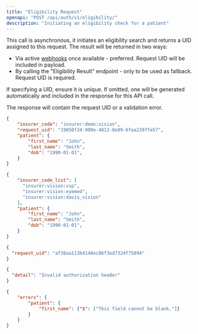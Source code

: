 ```yaml
---
title: "Eligibility Request"
openapi: "POST /api/auth/v1/eligibility/"
description: "Initiating an eligibility check for a patient"
---
```


This call is asynchronous, it initiates an eligibility search and returns a UID assigned to this request. The result will be returned in two ways:

- Via active [webhooks](https://provider.anagram.care/webhooks) once available - preferred. Request UID will be included in payload.
- By calling the "Eligibility Result" endpoint - only to be used as fallback. Request UID is required.

If specifying a UID, ensure it is unique. If omitted, one will be generated automatically and included in the response for this API call.

The response will contain the request UID or a validation error.

<RequestExample>

```json Direct Search Request
{
	"insurer_code": "insurer:demo:vision",
	"request_uid": "19850f24-900e-4812-8e99-6faa2397fe57",
	"patient": {
		"first_name": "John",
		"last_name": "Smith",
		"dob": "1990-01-01",
	}
}
```

```json Universal Search Request
{
	"insurer_code_list": [
      "insurer:vision:vsp",
      "insurer:vision:eyemed",
      "insurer:vision:davis_vision"
    ],
	"patient": {
		"first_name": "John",
		"last_name": "Smith",
		"dob": "1990-01-01",
	}
}
```

</RequestExample>

<ResponseExample>

```json Valid Request
{
  "request_uid": "af38aa113b4148ec86f3ed7324f75894"
}
```


```json Global Error
{
  "detail": "Invalid authorization header"
}
```


```json Field Error
{
    "errors": {
        "patient": {
            "first_name": {"$": ["This field cannot be blank."]}
        }
    }
}
```

</ResponseExample>